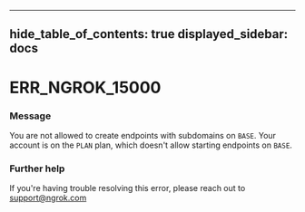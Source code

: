 

---
hide_table_of_contents: true
displayed_sidebar: docs
---


# ERR_NGROK_15000

### Message
You are not allowed to create endpoints with subdomains on `BASE`. Your account is on the `PLAN` plan, which doesn't allow starting endpoints on `BASE`.

<ErrorDetails />



### Further help
If you're having trouble resolving this error, please reach out to [support@ngrok.com](mailto:support@ngrok.com?subject=Help%20with%20ERR_NGROK_15000)

